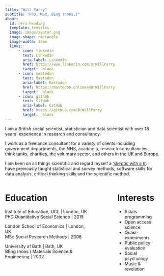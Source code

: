 ```yaml
---
title: "Will Parry"
subtitle: "PhD, MSc, BEng (hons.)"
about:
  id: hero-heading
  template: trestles
  image: image/avatar.png
  image-shape: rectangle
  image-width: 15em
  links:
      - icon: linkedin
        text: LinkedIn
        aria-label: LinkedIn
        href: https://www.linkedin.com/DrWillParry
        target: _blank
      - icon: mastodon
        text: Mastodon
        aria-label: Mastodon
        href: https://mastodon.online/@DrWillParry
        target: _blank
      - icon: github
        text: GitHub
        aria-label: GitHub
        href: https://github.com/DrWillParry
        target: _blank
---
```


:::{#hero-heading}

I am a British social scientist, statistician and data scientist with over 18 years' experience in research and consultancy.

I work as a freelance consultant for a variety of clients including government departments, the NHS, academia, research consultancies, think tanks, charities, the voluntary sector, and others in the UK and Europe.

I am keen on all things scientific and regard myself a <a href="https://en.wikipedia.org/wiki/Skeptical_movement#Scientific_skepticism" target="_blank">'skeptic with a k'</a>. I have previously taught statistical and survey methods, software skills for data analysis, critical thinking skills and the scientific method.

:::

:::: {.columns}

::: {.column width="60%"}

# Education

Institute of Education, UCL \| London, UK\
PhD Quantitative Social Science \| 2015

London School of Economics \| London, UK\
MSc Social Research Methods \| 2008

University of Bath \| Bath, UK\
BEng (hons.) Materials Science & Engineering \| 2002

:::

::: {.column width="10%"}
<!-- empty column to create gap -->
:::

::: {.column width="30%"}

# Interests

-   Rstats programming
-   Open access science
-   Quasi-experiments
-   Public policy evaluation
-   Social psychology
-   Music & revolution

:::

::::




